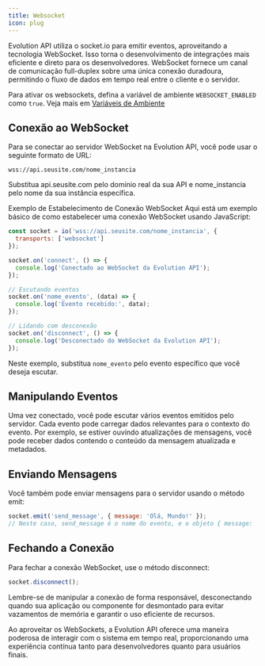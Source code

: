 ```yaml
---
title: Websocket
icon: plug
---
```


Evolution API utiliza o socket.io para emitir eventos, aproveitando a tecnologia WebSocket. Isso torna o desenvolvimento de integrações mais eficiente e direto para os desenvolvedores. WebSocket fornece um canal de comunicação full-duplex sobre uma única conexão duradoura, permitindo o fluxo de dados em tempo real entre o cliente e o servidor.

<Info>Para ativar os websockets, defina a variável de ambiente `WEBSOCKET_ENABLED` como `true`. Veja mais em [Variáveis de Ambiente](/pt/env)</Info>

## Conexão ao WebSocket

Para se conectar ao servidor WebSocket na Evolution API, você pode usar o seguinte formato de URL:
~~~
wss://api.seusite.com/nome_instancia
~~~

Substitua api.seusite.com pelo domínio real da sua API e nome_instancia pelo nome da sua instância específica.

Exemplo de Estabelecimento de Conexão WebSocket Aqui está um exemplo básico de como estabelecer uma conexão WebSocket usando JavaScript:

~~~ JavaScript
const socket = io('wss://api.seusite.com/nome_instancia', {
  transports: ['websocket']
});

socket.on('connect', () => {
  console.log('Conectado ao WebSocket da Evolution API');
});

// Escutando eventos
socket.on('nome_evento', (data) => {
  console.log('Evento recebido:', data);
});

// Lidando com desconexão
socket.on('disconnect', () => {
  console.log('Desconectado do WebSocket da Evolution API');
});
~~~

Neste exemplo, substitua `nome_evento` pelo evento específico que você deseja escutar.

## Manipulando Eventos

Uma vez conectado, você pode escutar vários eventos emitidos pelo servidor. Cada evento pode carregar dados relevantes para o contexto do evento. Por exemplo, se estiver ouvindo atualizações de mensagens, você pode receber dados contendo o conteúdo da mensagem atualizada e metadados.


## Enviando Mensagens

Você também pode enviar mensagens para o servidor usando o método emit:

~~~ javascript
socket.emit('send_message', { message: 'Olá, Mundo!' });
// Neste caso, send_message é o nome do evento, e o objeto { message: 'Olá, Mundo!' } é os dados sendo enviados.
~~~


## Fechando a Conexão

Para fechar a conexão WebSocket, use o método disconnect:

~~~ javascript
socket.disconnect();
~~~

Lembre-se de manipular a conexão de forma responsável, desconectando quando sua aplicação ou componente for desmontado para evitar vazamentos de memória e garantir o uso eficiente de recursos.

Ao aproveitar os WebSockets, a Evolution API oferece uma maneira poderosa de interagir com o sistema em tempo real, proporcionando uma experiência contínua tanto para desenvolvedores quanto para usuários finais.
